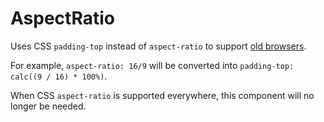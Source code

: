# AspectRatio

Uses CSS `padding-top` instead of `aspect-ratio` to support [old browsers](https://caniuse.com/mdn-css_properties_aspect-ratio).

For example, `aspect-ratio: 16/9` will be converted into `padding-top: calc((9 / 16) * 100%)`.

When CSS `aspect-ratio` is supported everywhere, this component will no longer be needed.


